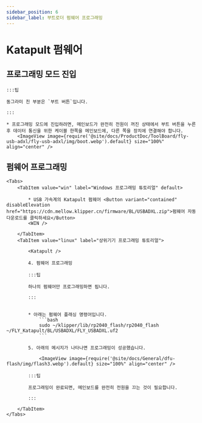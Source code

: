 ```yaml
---
sidebar_position: 6
sidebar_label: 부트로더 펌웨어 프로그래밍
---
```



# Katapult 펌웨어

## 프로그래밍 모드 진입

    :::팁

    동그라미 친 부분은 `부트 버튼`입니다.

    :::

    * 프로그래밍 모드에 진입하려면, 메인보드가 완전히 전원이 꺼진 상태에서 부트 버튼을 누른 후 데이터 통신을 위한 케이블 한쪽을 메인보드에, 다른 쪽을 장치에 연결해야 합니다.
        <ImageView image={require('@site/docs/ProductDoc/ToolBoard/fly-usb-adxl/fly-usb-adxl/img/boot.webp').default} size="100%" align="center" />

## 펌웨어 프로그래밍

    <Tabs>
        <TabItem value="win" label="Windows 프로그래밍 튜토리얼" default>

            * USB 가속계의 Katapult 펌웨어 <Button variant="contained" disableElevation href="https://cdn.mellow.klipper.cn/firmware/BL/USBADXL.zip">펌웨어 자동 다운로드를 클릭하세요</Button>
            <WIN />
            
        </TabItem>
        <TabItem value="linux" label="상위기기 프로그래밍 튜토리얼">
            
            <Katapult />

            4. 펌웨어 프로그래밍

            :::팁

            하나의 펌웨어만 프로그래밍하면 됩니다.

            :::


            * 아래는 펌웨어 플래싱 명령어입니다.
                ```bash
                sudo ~/klipper/lib/rp2040_flash/rp2040_flash ~/FLY_Katapult/BL/USBADXL/FLY_USBADXL.uf2
                ```

            5. 아래의 메시지가 나타나면 프로그래밍이 성공했습니다.

                <ImageView image={require('@site/docs/General/dfu-flash/img/flash3.webp').default} size="100%" align="center" />

            :::팁

            프로그래밍이 완료되면, 메인보드를 완전히 전원을 끄는 것이 필요합니다.

            :::

        </TabItem>
    </Tabs>
